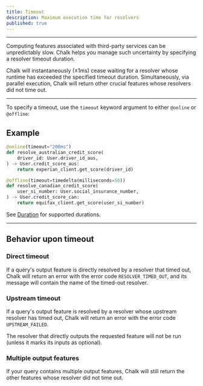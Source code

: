 ```yaml
---
title: Timeout
description: Maximum execution time for resolvers
published: true
---
```


---

Computing features associated with third-party services can be unpredictably slow.
Chalk helps you manage such uncertainty by specifying a resolver timeout duration.

Chalk will instantaneously (&pm;1ms) cease waiting for a resolver whose
runtime has exceeded the specified timeout duration. Simultaneously,
via parallel execution, Chalk will return other crucial features whose
resolvers did not time out.

---

To specify a timeout, use the `timeout` keyword argument to either
`@online` or `@offline`:

## Example

```python
@online(timeout="200ms")
def resolve_australian_credit_score(
    driver_id: User.driver_id_aus,
) -> User.credit_score_aus:
    return experian_client.get_score(driver_id)

@offline(timeout=timedelta(milliseconds=50))
def resolve_canadian_credit_score(
    user_si_number: User.social_insurance_number,
) -> User.credit_score_can:
    return equifax_client.get_score(user_si_number)
```
See [Duration](/api-docs#Duration) for supported durations.

---

## Behavior upon timeout
### Direct timeout
If a query's output feature is directly resolved by a resolver that
timed out, Chalk will return an error with the error code `RESOLVER_TIMED_OUT`,
and its message will contain the name of the timed-out resolver.

### Upstream timeout
If a query's output feature is resolved by a resolver whose upstream
resolver has timed out, Chalk will return an error with the error
code `UPSTREAM_FAILED`.

The resolver that directly outputs the requested feature will not be
run (unless it marks its inputs as optional).

### Multiple output features
If your query contains multiple output features, Chalk will still
return the other features whose resolver did not time out.
